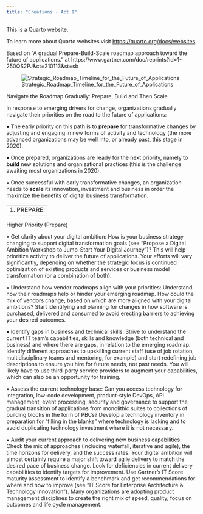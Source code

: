 ```yaml
---
title: "Creations - Act I"
---
```


This is a Quarto website.

To learn more about Quarto websites visit <https://quarto.org/docs/websites>.

Based on "A gradual Prepare-Build-Scale roadmap approach toward the future of applications." at https://www.gartner.com/doc/reprints?id=1-250QS2PJ&ct=210113&st=sb

![Strategic_Roadmap_Timeline_for_the_Future_of_Applications](https://github.com/vanHeemstraSystems/creations-act-i/assets/1499433/05ccd7a5-fcc2-4083-81ce-9773096a3ba6)

Navigate the Roadmap Gradually: Prepare, Build and Then Scale

In response to emerging drivers for change, organizations gradually navigate their priorities on the road to the future of applications:

•	The early priority on this path is to **prepare** for transformative changes by adjusting and engaging in new forms of activity and technology (the more advanced organizations may be well into, or already past, this stage in 2020).

•	Once prepared, organizations are ready for the next priority, namely to **build** new solutions and organizational practices (this is the challenge awaiting most organizations in 2020).

•	Once successful with early transformative changes, an organization needs to **scale** its innovation, investment and business in order the maximize the benefits of digital business transformation.

--
1.	PREPARE:
--

Higher Priority (Prepare)

•	Get clarity about your digital ambition: How is your business strategy changing to support digital transformation goals (see “Propose a Digital Ambition Workshop to Jump-Start Your Digital Journey”)? This will help prioritize activity to deliver the future of applications. Your efforts will vary significantly, depending on whether the strategic focus is continued optimization of existing products and services or business model transformation (or a combination of both).

•	Understand how vendor roadmaps align with your priorities: Understand how their roadmaps help or hinder your emerging roadmap. How could the mix of vendors change, based on which are more aligned with your digital ambitions? Start identifying and planning for changes in how software is purchased, delivered and consumed to avoid erecting barriers to achieving your desired outcomes.

•	Identify gaps in business and technical skills: Strive to understand the current IT team’s capabilities, skills and knowledge (both technical and business) and where there are gaps, in relation to the emerging roadmap. Identify different approaches to upskilling current staff (use of job rotation, multidisciplinary teams and mentoring, for example) and start redefining job descriptions to ensure you hire for future needs, not past needs. You will likely have to use third-party service providers to augment your capabilities, which can also be an opportunity for training.

•	Assess the current technology base: Can you access technology for integration, low-code development, product-style DevOps, API management, event processing, security and governance to support the gradual transition of applications from monolithic suites to collections of building blocks in the form of PBCs? Develop a technology inventory in preparation for “filling in the blanks” where technology is lacking and to avoid duplicating technology investment where it is not necessary.

•	Audit your current approach to delivering new business capabilities: Check the mix of approaches (including waterfall, iterative and agile), the time horizons for delivery, and the success rates. Your digital ambition will almost certainly require a major shift toward agile delivery to match the desired pace of business change. Look for deficiencies in current delivery capabilities to identify targets for improvement. Use Gartner’s IT Score maturity assessment to identify a benchmark and get recommendations for where and how to improve (see “IT Score for Enterprise Architecture & Technology Innovation”). Many organizations are adopting product management disciplines to create the right mix of speed, quality, focus on outcomes and life cycle management.
